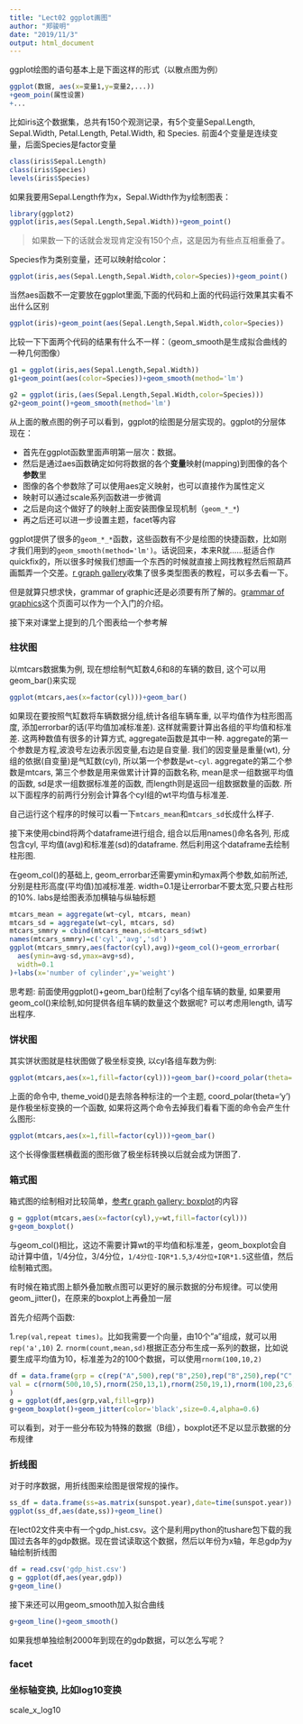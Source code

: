 ---
title: "Lect02 ggplot画图"
author: "郑骏明"
date: "2019/11/3"
output: html_document
---

ggplot绘图的语句基本上是下面这样的形式（以散点图为例）

```{r}
ggplot(数据, aes(x=变量1,y=变量2,...))
+geom_poin(属性设置)
+...
```

比如iris这个数据集，总共有150个观测记录，有5个变量Sepal.Length, Sepal.Width, Petal.Length, Petal.Width, 和 Species.
前面4个变量是连续变量，后面Species是factor变量

```{r}
class(iris$Sepal.Length)
class(iris$Species)
levels(iris$Species)
```

如果我要用Sepal.Length作为x，Sepal.Width作为y绘制图表：

```{r}
library(ggplot2)
ggplot(iris,aes(Sepal.Length,Sepal.Width))+geom_point()
```

> 如果数一下的话就会发现肯定没有150个点，这是因为有些点互相重叠了。

Species作为类别变量，还可以映射给color：

```{r}
ggplot(iris,aes(Sepal.Length,Sepal.Width,color=Species))+geom_point()
```

当然aes函数不一定要放在ggplot里面,下面的代码和上面的代码运行效果其实看不出什么区别

```{r}
ggplot(iris)+geom_point(aes(Sepal.Length,Sepal.Width,color=Species))
```

比较一下下面两个代码的结果有什么不一样：（geom_smooth是生成拟合曲线的一种几何图像）

```{r}
g1 = ggplot(iris,aes(Sepal.Length,Sepal.Width))
g1+geom_point(aes(color=Species))+geom_smooth(method='lm')
```

```{r}
g2 = ggplot(iris,(aes(Sepal.Length,Sepal.Width,color=Species)))
g2+geom_point()+geom_smooth(method='lm')
```

从上面的散点图的例子可以看到，ggplot的绘图是分层实现的。ggplot的分层体现在：

- 首先在ggplot函数里面声明第一层次：数据。
- 然后是通过aes函数确定如何将数据的各个**变量**映射(mapping)到图像的各个**参数**里
- 图像的各个参数除了可以使用aes定义映射，也可以直接作为属性定义
- 映射可以通过scale系列函数进一步微调
- 之后是向这个做好了的映射上面安装图像呈现机制（`geom_*_*`)
- 再之后还可以进一步设置主题，facet等内容

ggplot提供了很多的`geom_*_*`函数，这些函数有不少是绘图的快捷函数，比如刚才我们用到的`geom_smooth(method='lm')`。话说回来，本来R就……挺适合作quickfix的，所以很多时候我们想画一个东西的时候就直接上网找教程然后照葫芦画瓢弄一个交差。[r graph gallery](https://www.r-graph-gallery.com/index.html)收集了很多类型图表的教程，可以多去看一下。

但是就算只想求快，grammar of graphic还是必须要有所了解的。[grammar of graphics](http://ramnathv.github.io/pycon2014-r/visualize/ggplot2.html)这个页面可以作为一个入门的介绍。

接下来对课堂上提到的几个图表给一个参考解

### 柱状图

以mtcars数据集为例, 现在想绘制气缸数4,6和8的车辆的数目, 这个可以用geom_bar()来实现

```{r}
ggplot(mtcars,aes(x=factor(cyl)))+geom_bar()
```

如果现在要按照气缸数将车辆数据分组,统计各组车辆车重, 以平均值作为柱形图高度, 添加errorbar的话(平均值加减标准差). 这样就需要计算出各组的平均值和标准差. 这两种数值有很多的计算方式, aggregate函数是其中一种. aggregate的第一个参数是方程,波浪号左边表示因变量,右边是自变量. 我们的因变量是重量(wt), 分组的依据(自变量)是气缸数(cyl), 所以第一个参数是`wt~cyl`. aggregate的第二个参数是mtcars, 第三个参数是用来做累计计算的函数名称, mean是求一组数据平均值的函数, sd是求一组数据标准差的函数, 而length则是返回一组数据数量的函数. 所以下面程序的前两行分别会计算各个cyl组的wt平均值与标准差.

自己运行这个程序的时候可以看一下`mtcars_mean`和`mtcars_sd`长成什么样子.

接下来使用cbind将两个dataframe进行组合, 组合以后用names()命名各列, 形成包含cyl, 平均值(avg)和标准差(sd)的dataframe. 然后利用这个dataframe去绘制柱形图.

在geom_col()的基础上, geom_errorbar还需要ymin和ymax两个参数,如前所述,分别是柱形高度(平均值)加减标准差. width=0.1是让errorbar不要太宽,只要占柱形的10%. labs是给图表添加横轴与纵轴标题

```{r}
mtcars_mean = aggregate(wt~cyl, mtcars, mean)
mtcars_sd = aggregate(wt~cyl, mtcars, sd)
mtcars_smmry = cbind(mtcars_mean,sd=mtcars_sd$wt)
names(mtcars_smmry)=c('cyl','avg','sd')
ggplot(mtcars_smmry,aes(factor(cyl),avg))+geom_col()+geom_errorbar(
  aes(ymin=avg-sd,ymax=avg+sd),
  width=0.1
)+labs(x='number of cylinder',y='weight')
```

思考题: 前面使用ggplot()+geom_bar()绘制了cyl各个组车辆的数量, 如果要用geom_col()来绘制,如何提供各组车辆的数量这个数据呢? 可以考虑用length, 请写出程序.

### 饼状图

其实饼状图就是柱状图做了极坐标变换, 以cyl各组车数为例:

```{r}
ggplot(mtcars,aes(x=1,fill=factor(cyl)))+geom_bar()+coord_polar(theta='y')+theme_void()
```

上面的命令中, theme_void()是去除各种标注的一个主题, coord_polar(theta='y')是作极坐标变换的一个函数, 如果将这两个命令去掉我们看看下面的命令会产生什么图形:

```{r}
ggplot(mtcars,aes(x=1,fill=factor(cyl)))+geom_bar()
```

这个长得像蛋糕横截面的图形做了极坐标转换以后就会成为饼图了.

### 箱式图

箱式图的绘制相对比较简单，[参考r graph gallery: boxplot](https://www.r-graph-gallery.com/boxplot.html)的内容

```{r}
g = ggplot(mtcars,aes(x=factor(cyl),y=wt,fill=factor(cyl)))
g+geom_boxplot()
```

与geom_col()相比，这边不需要计算wt的平均值和标准差，geom_boxplot会自动计算中值，1/4分位，3/4分位，`1/4分位-IQR*1.5`,`3/4分位+IQR*1.5`这些值，然后绘制箱式图。

有时候在箱式图上额外叠加散点图可以更好的展示数据的分布规律。可以使用geom_jitter()，在原来的boxplot上再叠加一层

首先介绍两个函数:

1.`rep(val,repeat times)`。比如我需要一个向量，由10个"a"组成，就可以用`rep('a',10)`
2. `rnorm(count,mean,sd)`根据正态分布生成一系列的数据，比如说要生成平均值为10，标准差为2的100个数据，可以使用`rnorm(100,10,2)`

```{r}
df = data.frame(grp = c(rep("A",500),rep("B",250),rep("B",250),rep("C",100)),
val = c(rnorm(500,10,5),rnorm(250,13,1),rnorm(250,19,1),rnorm(100,23,6))
)
g = ggplot(df,aes(grp,val,fill=grp))
g+geom_boxplot()+geom_jitter(color='black',size=0.4,alpha=0.6)
```

可以看到，对于一些分布较为特殊的数据（B组），boxplot还不足以显示数据的分布规律

### 折线图

对于时序数据，用折线图来绘图是很常规的操作。

```{r}
ss_df = data.frame(ss=as.matrix(sunspot.year),date=time(sunspot.year))
ggplot(ss_df,aes(date,ss))+geom_line()

```

在lect02文件夹中有一个gdp_hist.csv。这个是利用python的tushare包下载的我国过去各年的gdp数据。现在尝试读取这个数据，然后以年份为x轴，年总gdp为y轴绘制折线图

```{r}
df = read.csv('gdp_hist.csv')
g = ggplot(df,aes(year,gdp))
g+geom_line()
```
接下来还可以用geom_smooth加入拟合曲线

```{r}
g+geom_line()+geom_smooth()
```

如果我想单独绘制2000年到现在的gdp数据，可以怎么写呢？

### facet

### 坐标轴变换, 比如log10变换

scale_x_log10